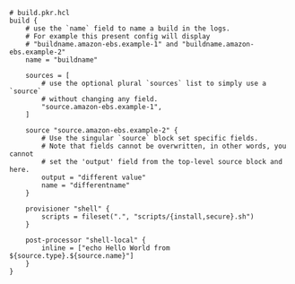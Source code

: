 ```hcl
# build.pkr.hcl
build {
    # use the `name` field to name a build in the logs.
    # For example this present config will display
    # "buildname.amazon-ebs.example-1" and "buildname.amazon-ebs.example-2"
    name = "buildname"

    sources = [
        # use the optional plural `sources` list to simply use a `source`
        # without changing any field.
        "source.amazon-ebs.example-1",
    ]

    source "source.amazon-ebs.example-2" {
        # Use the singular `source` block set specific fields.
        # Note that fields cannot be overwritten, in other words, you cannot
        # set the 'output' field from the top-level source block and here.
        output = "different value"
        name = "differentname"
    }

    provisioner "shell" {
        scripts = fileset(".", "scripts/{install,secure}.sh")
    }

    post-processor "shell-local" {
        inline = ["echo Hello World from ${source.type}.${source.name}"]
    }
}
```
